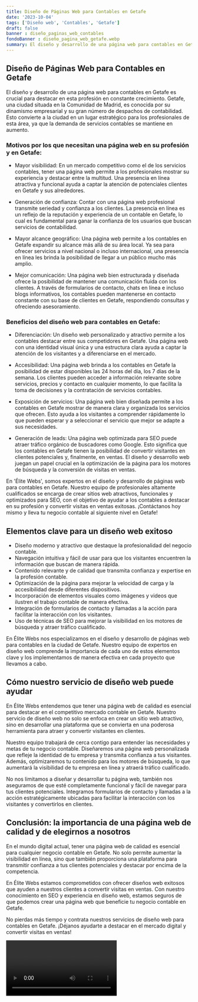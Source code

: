 ```yaml
---
title: Diseño de Páginas Web para Contables en Getafe
date: '2023-10-04'
tags: ['Diseño web', 'Contables', 'Getafe']
draft: false
banner : diseño_paginas_web_contables
fondoBanner : diseño_pagina_web_getafe.webp
summary: El diseño y desarrollo de una página web para contables en Getafe es crucial para destacar en esta profesión en constante crecimiento. Getafe, una ciudad situada en la Comunidad de Madrid, es conocida por su dinamismo empresarial y su gran número de despachos de contabilidad. Esto convierte a la ciudad en un lugar estratégico para los profesionales de esta área, ya que la demanda de servicios contables se mantiene en aumento.
---
```


## Diseño de Páginas Web para Contables en Getafe

El diseño y desarrollo de una página web para contables en Getafe es crucial para destacar en esta profesión en constante crecimiento. Getafe, una ciudad situada en la Comunidad de Madrid, es conocida por su dinamismo empresarial y su gran número de despachos de contabilidad. Esto convierte a la ciudad en un lugar estratégico para los profesionales de esta área, ya que la demanda de servicios contables se mantiene en aumento.

### Motivos por los que necesitan una página web en su profesión y en Getafe:

- Mayor visibilidad: En un mercado competitivo como el de los servicios contables, tener una página web permite a los profesionales mostrar su experiencia y destacar entre la multitud. Una presencia en línea atractiva y funcional ayuda a captar la atención de potenciales clientes en Getafe y sus alrededores.

- Generación de confianza: Contar con una página web profesional transmite seriedad y confianza a los clientes. La presencia en línea es un reflejo de la reputación y experiencia de un contable en Getafe, lo cual es fundamental para ganar la confianza de los usuarios que buscan servicios de contabilidad.

- Mayor alcance geográfico: Una página web permite a los contables en Getafe expandir su alcance más allá de su área local. Ya sea para ofrecer servicios a nivel nacional o incluso internacional, una presencia en línea les brinda la posibilidad de llegar a un público mucho más amplio.

- Mejor comunicación: Una página web bien estructurada y diseñada ofrece la posibilidad de mantener una comunicación fluida con los clientes. A través de formularios de contacto, chats en línea e incluso blogs informativos, los contables pueden mantenerse en contacto constante con su base de clientes en Getafe, respondiendo consultas y ofreciendo asesoramiento.

### Beneficios del diseño web para contables en Getafe:

- Diferenciación: Un diseño web personalizado y atractivo permite a los contables destacar entre sus competidores en Getafe. Una página web con una identidad visual única y una estructura clara ayuda a captar la atención de los visitantes y a diferenciarse en el mercado.

- Accesibilidad: Una página web brinda a los contables en Getafe la posibilidad de estar disponibles las 24 horas del día, los 7 días de la semana. Los clientes pueden acceder a información relevante sobre servicios, precios y contacto en cualquier momento, lo que facilita la toma de decisiones y la contratación de servicios contables.

- Exposición de servicios: Una página web bien diseñada permite a los contables en Getafe mostrar de manera clara y organizada los servicios que ofrecen. Esto ayuda a los visitantes a comprender rápidamente lo que pueden esperar y a seleccionar el servicio que mejor se adapte a sus necesidades.

- Generación de leads: Una página web optimizada para SEO puede atraer tráfico orgánico de buscadores como Google. Esto significa que los contables en Getafe tienen la posibilidad de convertir visitantes en clientes potenciales y, finalmente, en ventas. El diseño y desarrollo web juegan un papel crucial en la optimización de la página para los motores de búsqueda y la conversión de visitas en ventas.

En 'Élite Webs', somos expertos en el diseño y desarrollo de páginas web para contables en Getafe. Nuestro equipo de profesionales altamente cualificados se encarga de crear sitios web atractivos, funcionales y optimizados para SEO, con el objetivo de ayudar a los contables a destacar en su profesión y convertir visitas en ventas exitosas. ¡Contáctanos hoy mismo y lleva tu negocio contable al siguiente nivel en Getafe!

<GifSeo />

<Cta />

## Elementos clave para un diseño web exitoso

- Diseño moderno y atractivo que destaque la profesionalidad del negocio contable.
- Navegación intuitiva y fácil de usar para que los visitantes encuentren la información que buscan de manera rápida.
- Contenido relevante y de calidad que transmita confianza y expertise en la profesión contable.
- Optimización de la página para mejorar la velocidad de carga y la accesibilidad desde diferentes dispositivos.
- Incorporación de elementos visuales como imágenes y videos que ilustren el trabajo contable de manera efectiva.
- Integración de formularios de contacto y llamadas a la acción para facilitar la interacción con los visitantes.
- Uso de técnicas de SEO para mejorar la visibilidad en los motores de búsqueda y atraer tráfico cualificado.

En Élite Webs nos especializamos en el diseño y desarrollo de páginas web para contables en la ciudad de Getafe. Nuestro equipo de expertos en diseño web comprende la importancia de cada uno de estos elementos clave y los implementamos de manera efectiva en cada proyecto que llevamos a cabo.

## Cómo nuestro servicio de diseño web puede ayudar

En Élite Webs entendemos que tener una página web de calidad es esencial para destacar en el competitivo mercado contable en Getafe. Nuestro servicio de diseño web no solo se enfoca en crear un sitio web atractivo, sino en desarrollar una plataforma que se convierta en una poderosa herramienta para atraer y convertir visitantes en clientes.

Nuestro equipo trabajará de cerca contigo para entender las necesidades y metas de tu negocio contable. Diseñaremos una página web personalizada que refleje la identidad de tu empresa y transmita confianza a tus visitantes. Además, optimizaremos tu contenido para los motores de búsqueda, lo que aumentará la visibilidad de tu empresa en línea y atraerá tráfico cualificado.

No nos limitamos a diseñar y desarrollar tu página web, también nos aseguramos de que esté completamente funcional y fácil de navegar para tus clientes potenciales. Integramos formularios de contacto y llamadas a la acción estratégicamente ubicadas para facilitar la interacción con los visitantes y convertirlos en clientes.

## Conclusión: la importancia de una página web de calidad y de elegirnos a nosotros

En el mundo digital actual, tener una página web de calidad es esencial para cualquier negocio contable en Getafe. No solo permite aumentar la visibilidad en línea, sino que también proporciona una plataforma para transmitir confianza a tus clientes potenciales y destacar por encima de la competencia.

En Élite Webs estamos comprometidos con ofrecer diseños web exitosos que ayuden a nuestros clientes a convertir visitas en ventas. Con nuestro conocimiento en SEO y experiencia en diseño web, estamos seguros de que podemos crear una página web que beneficie tu negocio contable en Getafe.

No pierdas más tiempo y contrata nuestros servicios de diseño web para contables en Getafe. ¡Déjanos ayudarte a destacar en el mercado digital y convertir visitas en ventas!

<Video />

<CtaBot job='Contables' city='Getafe'/>

<Gmaps query='Getafe+españa+maps' />